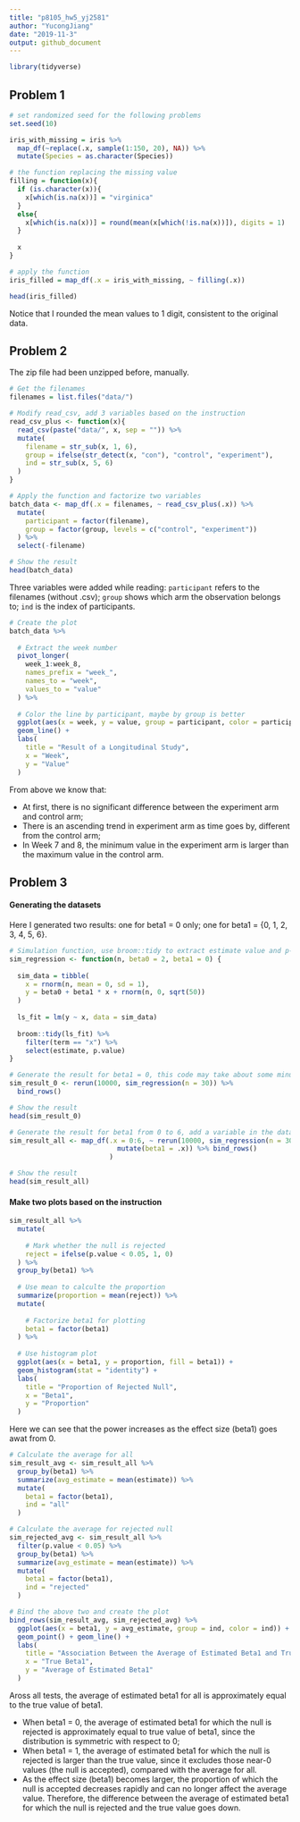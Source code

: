 ```yaml
---
title: "p8105_hw5_yj2581"
author: "YucongJiang"
date: "2019-11-3"
output: github_document
---
```


```r
library(tidyverse)
```

## Problem 1

```r
# set randomized seed for the following problems
set.seed(10)

iris_with_missing = iris %>% 
  map_df(~replace(.x, sample(1:150, 20), NA)) %>%
  mutate(Species = as.character(Species))

# the function replacing the missing value
filling = function(x){
  if (is.character(x)){
    x[which(is.na(x))] = "virginica"
  }
  else{
    x[which(is.na(x))] = round(mean(x[which(!is.na(x))]), digits = 1)
  }
  
  x
}

# apply the function
iris_filled = map_df(.x = iris_with_missing, ~ filling(.x))

head(iris_filled)
```

Notice that I rounded the mean values to 1 digit, consistent to the original data.


## Problem 2

The zip file had been unzipped before, manually.

```r
# Get the filenames
filenames = list.files("data/")

# Modify read_csv, add 3 variables based on the instruction
read_csv_plus <- function(x){
  read_csv(paste("data/", x, sep = "")) %>%
  mutate(
    filename = str_sub(x, 1, 6),
    group = ifelse(str_detect(x, "con"), "control", "experiment"),
    ind = str_sub(x, 5, 6)
  )
}

# Apply the function and factorize two variables
batch_data <- map_df(.x = filenames, ~ read_csv_plus(.x)) %>%
  mutate(
    participant = factor(filename),
    group = factor(group, levels = c("control", "experiment"))
  ) %>%
  select(-filename)

# Show the result
head(batch_data)
```

Three variables were added while reading: `participant` refers to the filenames (without .csv); `group` shows which arm the observation belongs to; `ind` is the index of participants.

```r

# Create the plot
batch_data %>% 
  
  # Extract the week number
  pivot_longer(
    week_1:week_8,
    names_prefix = "week_",
    names_to = "week",
    values_to = "value"
  ) %>%
  
  # Color the line by participant, maybe by group is better
  ggplot(aes(x = week, y = value, group = participant, color = participant)) +
  geom_line() +
  labs(
    title = "Result of a Longitudinal Study",
    x = "Week",
    y = "Value"
  )
```

From above we know that:

* At first, there is no significant difference between the experiment arm and control arm;
* There is an ascending trend in experiment arm as time goes by, different from the control arm;
* In Week 7 and 8, the minimum value in the experiment arm is larger than the maximum value in the control arm.

## Problem 3

#### Generating the datasets

Here I generated two results: one for beta1 = 0 only; one for beta1 = \{0, 1, 2, 3, 4, 5, 6\}.

```r

# Simulation function, use broom::tidy to extract estimate value and p-value
sim_regression <- function(n, beta0 = 2, beta1 = 0) {
  
  sim_data = tibble(
    x = rnorm(n, mean = 0, sd = 1),
    y = beta0 + beta1 * x + rnorm(n, 0, sqrt(50))
  )
  
  ls_fit = lm(y ~ x, data = sim_data)
  
  broom::tidy(ls_fit) %>%
    filter(term == "x") %>%
    select(estimate, p.value)
}

# Generate the result for beta1 = 0, this code may take about some minutes
sim_result_0 <- rerun(10000, sim_regression(n = 30)) %>%
  bind_rows()

# Show the result
head(sim_result_0)

# Generate the result for beta1 from 0 to 6, add a variable in the dataframe to indicate the true beta1
sim_result_all <- map_df(.x = 0:6, ~ rerun(10000, sim_regression(n = 30, beta1 = .x) %>%
                           mutate(beta1 = .x)) %>% bind_rows()
                         )

# Show the result
head(sim_result_all)
```

#### Make two plots based on the instruction

```r

sim_result_all %>%
  mutate(
    
    # Mark whether the null is rejected
    reject = ifelse(p.value < 0.05, 1, 0)
  ) %>%
  group_by(beta1) %>%
  
  # Use mean to calculte the proportion
  summarize(proportion = mean(reject)) %>%
  mutate(
    
    # Factorize beta1 for plotting
    beta1 = factor(beta1)
  ) %>%
  
  # Use histogram plot
  ggplot(aes(x = beta1, y = proportion, fill = beta1)) +
  geom_histogram(stat = "identity") +
  labs(
    title = "Proportion of Rejected Null",
    x = "Beta1",
    y = "Proportion"
  )
```

Here we can see that the power increases as the effect size (beta1) goes awat from 0.

```r

# Calculate the average for all
sim_result_avg <- sim_result_all %>%
  group_by(beta1) %>%
  summarize(avg_estimate = mean(estimate)) %>%
  mutate(
    beta1 = factor(beta1),
    ind = "all"
  )

# Calculate the average for rejected null
sim_rejected_avg <- sim_result_all %>%
  filter(p.value < 0.05) %>%
  group_by(beta1) %>%
  summarize(avg_estimate = mean(estimate)) %>%
  mutate(
    beta1 = factor(beta1),
    ind = "rejected"
  )

# Bind the above two and create the plot
bind_rows(sim_result_avg, sim_rejected_avg) %>%
  ggplot(aes(x = beta1, y = avg_estimate, group = ind, color = ind)) +
  geom_point() + geom_line() +
  labs(
    title = "Association Between the Average of Estimated Beta1 and True Beta1",
    x = "True Beta1",
    y = "Average of Estimated Beta1"
  )
```

Aross all tests, the average of estimated beta1 for all is approximately equal to the true value of beta1.

* When beta1 = 0, the average of estimated beta1 for which the null is rejected is approximately equal to true value of beta1, since the distribution is symmetric with respect to 0;
* When beta1 = 1, the average of estimated beta1 for which the null is rejected is larger than the true value, since it excludes those near-0 values (the null is accepted), compared with the average for all.
* As the effect size (beta1) becomes larger, the proportion of which the null is accepted decreases rapidly and can no longer affect the average value. Therefore, the difference between the average of estimated beta1 for which the null is rejected and the true value goes down.